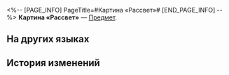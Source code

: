 <%-- [PAGE_INFO]
PageTitle=#Картина «Рассвет»#
[END_PAGE_INFO] --%>
{{Предмет Инфобокс
|id          = 293005
|Изображение = Предмет Картина «Рассвет».png
|Тип         = 
|Инвентарь   = 
|Редкость    = 4
|Эффект      = 
|Описание    = Картина маслом, изображающая рассвет в Белобоге. Сампо поклялся, что и это тоже подлинник.
}}
{{Описание|''«Реалистично, но на этом всё».''}}
'''Картина «Рассвет»''' — [[Предмет]].

==На других языках==
{{На других языках
|en   = Hanging Painting: ''Ray of Dawn''
|zhs  = 挂画《晨曦》
|zht  = 裝飾畫《晨曦》
|ja   = 掛け絵『夜明けの光』
|ko   = 벽걸이 그림 ≪아침 햇살≫
|es   = Cuadro: «Rayo del amanecer»
|fr   = Tableau : ''Rayon de l'aube''
|ru   = Картина «Рассвет»
|th   = ภาพแขวน "แสงอรุณ"
|vi   = Tranh Treo "Nắng Mai"
|de   = Hängendes Gemälde: „Morgendlicher Lichtstrahl“
|id   = Lukisan Gantung: "Cahaya Fajar"
|pt   = Pintura Pendurada: "Raiar do Dia"
}}

==История изменений==
{{История изменений|3.5}}
